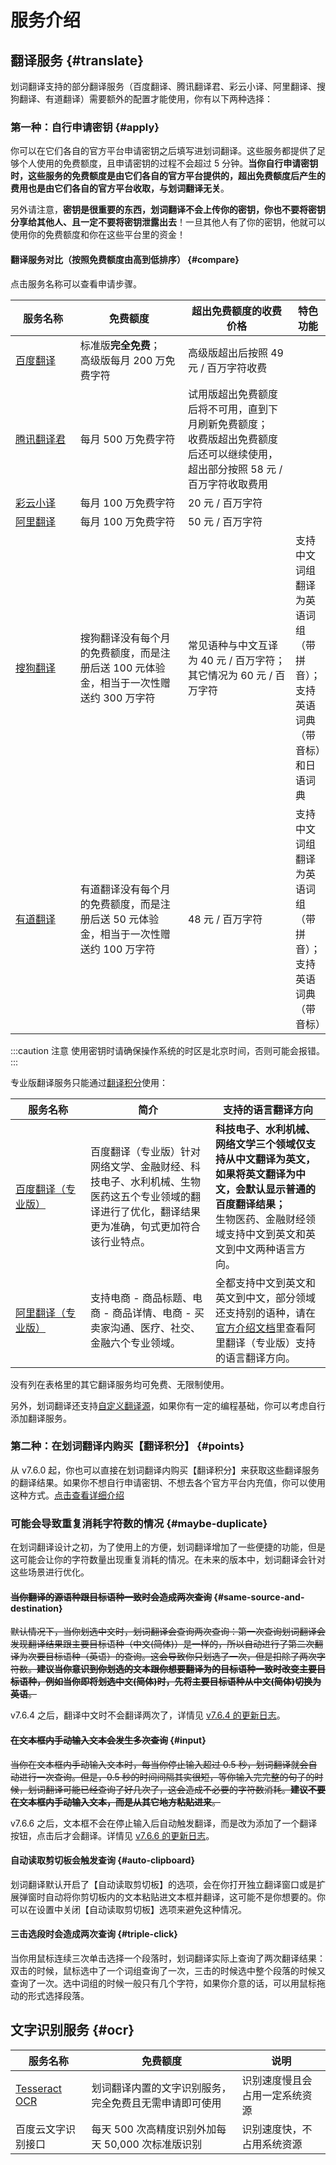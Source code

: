# 服务介绍

## 翻译服务 {#translate}

划词翻译支持的部分翻译服务（百度翻译、腾讯翻译君、彩云小译、阿里翻译、搜狗翻译、有道翻译）需要额外的配置才能使用，你有以下两种选择：

### 第一种：自行申请密钥 {#apply}

你可以在它们各自的官方平台申请密钥之后填写进划词翻译。这些服务都提供了足够个人使用的免费额度，且申请密钥的过程不会超过 5 分钟。**当你自行申请密钥时，这些服务的免费额度是由它们各自的官方平台提供的，超出免费额度后产生的费用也是由它们各自的官方平台收取，与划词翻译无关**。

另外请注意，**密钥是很重要的东西，划词翻译不会上传你的密钥，你也不要将密钥分享给其他人、且一定不要将密钥泄露出去**！一旦其他人有了你的密钥，他就可以使用你的免费额度和你在这些平台里的资金！

#### 翻译服务对比（按照免费额度由高到低排序） {#compare}

点击服务名称可以查看申请步骤。

<table>
  <colgroup>
    <col width='120' />
    <col width='200' />
    <col width='200' />
  </colgroup>
  <thead>
    <tr>
      <th>服务名称</th>
      <th>免费额度</th>
      <th>超出免费额度的收费价格</th>
      <th>特色功能</th>
    </tr>
  </thead>
  <tbody>
    <tr>
      <td><a href='./baidu-api'>百度翻译</a></td>
      <td>标准版<strong>完全免费</strong>；<br/>高级版每月 200 万免费字符</td>
      <td>高级版超出后按照 49 元 / 百万字符收费</td>
      <td></td>
    </tr>
    <tr>
      <td><a href='./qq-api'>腾讯翻译君</a></td>
      <td>每月 500 万免费字符</td>
      <td>试用版超出免费额度后将不可用，直到下月刷新免费额度；<br/>收费版超出免费额度后还可以继续使用，超出部分按照 58 元 / 百万字符收取费用</td>
      <td></td>
    </tr>
    <tr>
      <td><a href='./caiyun-api'>彩云小译</a></td>
      <td>每月 100 万免费字符</td>
      <td>20 元 / 百万字符</td>
      <td></td>
    </tr>
    <tr>
      <td><a href='./ali-api'>阿里翻译</a></td>
      <td>每月 100 万免费字符</td>
      <td>50 元 / 百万字符</td>
      <td></td>
    </tr>
    <tr>
      <td><a href='./sg-api'>搜狗翻译</a></td>
      <td>搜狗翻译没有每个月的免费额度，而是注册后送 100 元体验金，相当于一次性赠送约 300 万字符</td>
      <td>常见语种与中文互译为 40 元 / 百万字符；<br/>其它情况为 60 元 / 百万字符</td>
      <td>支持中文词组翻译为英语词组（带拼音）；<br/>支持英语词典（带音标）和日语词典</td>
    </tr>
    <tr>
      <td><a href='./youdao-api'>有道翻译</a></td>
      <td>有道翻译没有每个月的免费额度，而是注册后送 50 元体验金，相当于一次性赠送约 100 万字符</td>
      <td>48 元 / 百万字符</td>
      <td>支持中文词组翻译为英语词组（带拼音）；<br/>支持英语词典（带音标）</td>
    </tr>
  </tbody>
</table>

:::caution 注意
使用密钥时请确保操作系统的时区是北京时间，否则可能会报错。
:::

专业版翻译服务只能通过[翻译积分](./tp.md)使用：

<table>
  <colgroup>
    <col width='120' />
    <col width='200' />
  </colgroup>
  <thead>
    <tr>
      <th>服务名称</th>
      <th>简介</th>
      <th>支持的语言翻译方向</th>
    </tr>
  </thead>
  <tbody>
    <tr>
      <td><a href='https://api.fanyi.baidu.com/product/121' target='_blank'>百度翻译（专业版）</a></td>
      <td>百度翻译（专业版）针对网络文学、金融财经、科技电子、水利机械、生物医药这五个专业领域的翻译进行了优化，翻译结果更为准确，句式更加符合该行业特点。</td>
      <td><strong>科技电子、水利机械、网络文学三个领域仅支持从中文翻译为英文，如果将英文翻译为中文，会默认显示普通的百度翻译结果；</strong><br/>生物医药、金融财经领域支持中文到英文和英文到中文两种语言方向。</td>
    </tr>
    <tr>
      <td><a href='https://help.aliyun.com/document_detail/158291.html' target='_blank'>阿里翻译（专业版）</a></td>
      <td>支持电商 - 商品标题、电商 - 商品详情、电商 - 买卖家沟通、医疗、社交、金融六个专业领域。</td>
      <td>全都支持中文到英文和英文到中文，部分领域还支持别的语种，请在<a href='https://help.aliyun.com/document_detail/158291.html' target='_blank'>官方介绍文档</a>里查看阿里翻译（专业版）支持的语言翻译方向。</td>
    </tr>
  </tbody>
</table>

没有列在表格里的其它翻译服务均可免费、无限制使用。

另外，划词翻译还支持[自定义翻译源](custom-api.md)，如果你有一定的编程基础，你可以考虑自行添加翻译服务。

### 第二种：在划词翻译内购买【翻译积分】 {#points}

从 v7.6.0 起，你也可以直接在划词翻译内购买【翻译积分】来获取这些翻译服务的翻译结果。如果你不想自行申请密钥、不想去各个官方平台内充值，你可以使用这种方式。[点击查看详细介绍](./tp.md)

### 可能会导致重复消耗字符数的情况 {#maybe-duplicate}

在划词翻译设计之初，为了使用上的方便，划词翻译增加了一些便捷的功能，但是这可能会让你的字符数量出现重复消耗的情况。在未来的版本中，划词翻译会针对这些场景进行优化。

#### ~~当你翻译的源语种跟目标语种一致时会造成两次查询~~ {#same-source-and-destination}

~~默认情况下，当你划选中文时，划词翻译会查询两次查询：第一次查询划词翻译会发现翻译结果跟主要目标语种（中文(简体)）是一样的，所以自动进行了第二次翻译为次要目标语种（英语）的查询。这会导致你只划选了一次，但是扣除了两次字符数。**建议当你意识到你划选的文本跟你想要翻译为的目标语种一致时改变主要目标语种，例如当你即将划选中文(简体)时，先将主要目标语种从中文(简体)切换为英语**。~~

v7.6.4 之后，翻译中文时不会翻译两次了，详情见 [v7.6.4 的更新日志](../log.md#v7-6-4)。

#### ~~在文本框内手动输入文本会发生多次查询~~ {#input}

~~当你在文本框内手动输入文本时，每当你停止输入超过 0.5 秒，划词翻译就会自动进行一次查询。但是，0.5 秒的时间间隔其实很短，等你输入完完整的句子的时候，划词翻译可能已经查询了好几次了，这会造成不必要的字符数消耗。**建议不要在文本框内手动输入文本，而是从其它地方粘贴进来**。~~

v7.6.6 之后，文本框不会在停止输入后自动触发翻译，而是改为添加了一个翻译按钮，点击后才会翻译。详情见 [v7.6.6 的更新日志](../log.md#v7-6-6)。

#### 自动读取剪切板会触发查询 {#auto-clipboard}

划词翻译默认开启了【自动读取剪切板】的选项，会在你打开独立翻译窗口或是扩展弹窗时自动将你剪切板内的文本粘贴进文本框并翻译，这可能不是你想要的。你可以在设置中关闭【自动读取剪切板】选项来避免这种情况。

#### 三击选段时会造成两次查询 {#triple-click}

当你用鼠标连续三次单击选择一个段落时，划词翻译实际上查询了两次翻译结果：双击的时候，鼠标选中了一个词组查询了一次，三击的时候选中整个段落的时候又查询了一次。选中词组的时候一般只有几个字符，如果你介意的话，可以用鼠标拖动的形式选择段落。

## 文字识别服务 {#ocr}

<table>
  <thead>
    <tr>
      <th>服务名称</th>
      <th>免费额度</th>
      <th>说明</th>
    </tr>
  </thead>
  <tbody>
    <tr>
      <td><a href='https://tesseract-ocr.github.io/' target='_blank'>Tesseract OCR</a></td>
      <td>划词翻译内置的文字识别服务，完全免费且无需申请即可使用</td>
      <td>识别速度慢且会占用一定系统资源</td>
    </tr>
    <tr>
      <td>百度云文字识别接口</td>
      <td>每天 500 次高精度识别外加每天 50,000 次标准版识别</td>
      <td>识别速度快，不占用系统资源</td>
    </tr>
  </tbody>
</table>